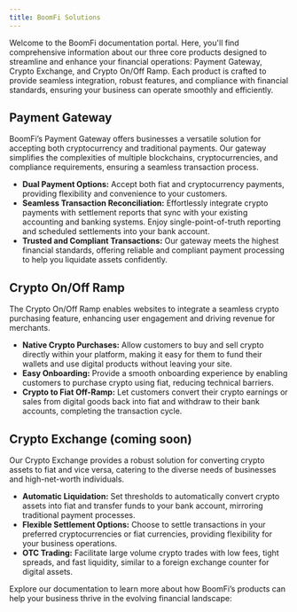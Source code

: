 ```yaml
---
title: BoomFi Solutions
---
```


Welcome to the BoomFi documentation portal. Here, you'll find comprehensive information about our three core products designed to streamline and enhance your financial operations: Payment Gateway, Crypto Exchange, and Crypto On/Off Ramp. Each product is crafted to provide seamless integration, robust features, and compliance with financial standards, ensuring your business can operate smoothly and efficiently.

## Payment Gateway

BoomFi’s Payment Gateway offers businesses a versatile solution for accepting both cryptocurrency and traditional payments. Our gateway simplifies the complexities of multiple blockchains, cryptocurrencies, and compliance requirements, ensuring a seamless transaction process.

- **Dual Payment Options:** Accept both fiat and cryptocurrency payments, providing flexibility and convenience to your customers.
- **Seamless Transaction Reconciliation:** Effortlessly integrate crypto payments with settlement reports that sync with your existing accounting and banking systems. Enjoy single-point-of-truth reporting and scheduled settlements into your bank account.
- **Trusted and Compliant Transactions:** Our gateway meets the highest financial standards, offering reliable and compliant payment processing to help you liquidate assets confidently.

## Crypto On/Off Ramp

The Crypto On/Off Ramp enables websites to integrate a seamless crypto purchasing feature, enhancing user engagement and driving revenue for merchants.

- **Native Crypto Purchases:** Allow customers to buy and sell crypto directly within your platform, making it easy for them to fund their wallets and use digital products without leaving your site.
- **Easy Onboarding:** Provide a smooth onboarding experience by enabling customers to purchase crypto using fiat, reducing technical barriers.
- **Crypto to Fiat Off-Ramp:** Let customers convert their crypto earnings or sales from digital goods back into fiat and withdraw to their bank accounts, completing the transaction cycle.

## Crypto Exchange (coming soon)

Our Crypto Exchange provides a robust solution for converting crypto assets to fiat and vice versa, catering to the diverse needs of businesses and high-net-worth individuals.

- **Automatic Liquidation:** Set thresholds to automatically convert crypto assets into fiat and transfer funds to your bank account, mirroring traditional payment processes.
- **Flexible Settlement Options:** Choose to settle transactions in your preferred cryptocurrencies or fiat currencies, providing flexibility for your business operations.
- **OTC Trading:** Facilitate large volume crypto trades with low fees, tight spreads, and fast liquidity, similar to a foreign exchange counter for digital assets.

Explore our documentation to learn more about how BoomFi’s products can help your business thrive in the evolving financial landscape:
